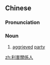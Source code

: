 {{also|利害关系人}}
==Chinese==
{{zh-forms|s=利害关系人|type=221}}

===Pronunciation===
{{zh-pron
|m=lìhài guānxì rén
|cat=n
}}

===Noun===
{{zh-noun}}

# [[aggrieved]] [[party]]

[[zh:利害關係人]]
